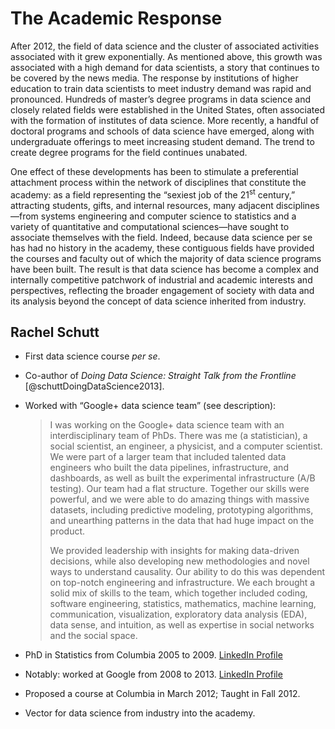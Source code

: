 # The Academic Response

After 2012, the field of data science and the cluster of associated activities associated with it grew exponentially. As mentioned above, this growth was associated with a high demand for data scientists, a story that continues to be covered by the news media. The response by institutions of higher education to train data scientists to meet industry demand was rapid and pronounced. Hundreds of master's degree programs in data science and closely related fields were established in the United States, often associated with the formation of institutes of data science. More recently, a handful of doctoral programs and schools of data science have emerged, along with undergraduate offerings to meet increasing student demand. The trend to create degree programs for the field continues unabated.

One effect of these developments has been to stimulate a preferential attachment process within the network of disciplines that constitute the academy: as a field representing the "sexiest job of the 21^st^ century," attracting students, gifts, and internal resources, many adjacent disciplines---from systems engineering and computer science to statistics and a variety of quantitative and computational sciences---have sought to associate themselves with the field. Indeed, because data science per se has had no history in the academy, these contiguous fields have provided the courses and faculty out of which the majority of data science programs have been built. The result is that data science has become a complex and internally competitive patchwork of industrial and academic interests and perspectives, reflecting the broader engagement of society with data and its analysis beyond the concept of data science inherited from industry.

## Rachel Schutt

-   First data science course *per se*.

-   Co-author of *Doing Data Science: Straight Talk from the Frontline* [@schuttDoingDataScience2013].

-   Worked with "Google+ data science team" (see description):

    > I was working on the Google+ data science team with an interdisciplinary team of PhDs. There was me (a statistician), a social scientist, an engineer, a physicist, and a computer scientist. We were part of a larger team that included talented data engineers who built the data pipelines, infrastructure, and dashboards, as well as built the experimental infrastructure (A/B testing). Our team had a flat structure. Together our skills were powerful, and we were able to do amazing things with massive datasets, including predictive modeling, prototyping algorithms, and unearthing patterns in the data that had huge impact on the product.
    >
    > We provided leadership with insights for making data-driven decisions, while also developing new methodologies and novel ways to understand causality. Our ability to do this was dependent on top-notch engineering and infrastructure. We each brought a solid mix of skills to the team, which together included coding, software engineering, statistics, mathematics, machine learning, communication, visualization, exploratory data analysis (EDA), data sense, and intuition, as well as expertise in social networks and the social space.

-   PhD in Statistics from Columbia 2005 to 2009. [LinkedIn Profile](https://www.linkedin.com/in/rachelschutt/)

-   Notably: worked at Google from 2008 to 2013. [LinkedIn Profile](https://www.linkedin.com/in/rachelschutt/)

-   Proposed a course at Columbia in March 2012; Taught in Fall 2012.

-   Vector for data science from industry into the academy.